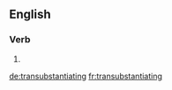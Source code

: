 ==English==

===Verb===
{{head|en}}

# {{present participle of|transubstantiate|lang=en}}

[[de:transubstantiating]]
[[fr:transubstantiating]]